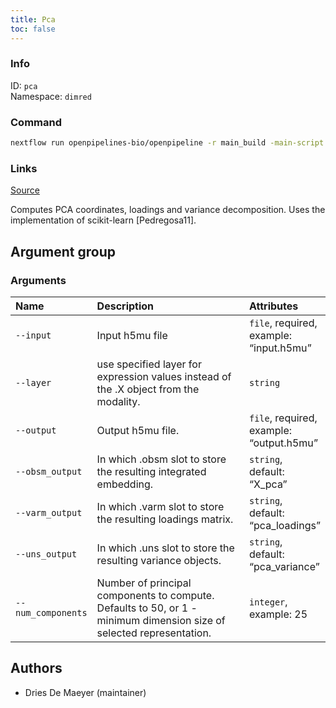 ```yaml
---
title: Pca
toc: false
---
```


::: {.column-margin}

### Info

ID: `pca`  
Namespace: `dimred`

### Command

```bash
nextflow run openpipelines-bio/openpipeline -r main_build -main-script target/nextflow/dimred/pca/main.nf --help
```

### Links
[Source](https://github.com/openpipelines-bio/openpipeline/blob/main/src/dimred/pca){.btn-action .btn-sm .btn-info .btn role="button"}
:::

Computes PCA coordinates, loadings and variance decomposition. Uses the implementation of scikit-learn [Pedregosa11].


## Argument group

### Arguments



|Name               |Description                                                                                                          |Attributes                               |
|:------------------|:--------------------------------------------------------------------------------------------------------------------|:----------------------------------------|
|`--input`          |Input h5mu file                                                                                                      |`file`, required, example: "input.h5mu"  |
|`--layer`          |use specified layer for expression values instead of the .X object from the modality.                                |`string`                                 |
|`--output`         |Output h5mu file.                                                                                                    |`file`, required, example: "output.h5mu" |
|`--obsm_output`    |In which .obsm slot to store the resulting integrated embedding.                                                     |`string`, default: "X_pca"               |
|`--varm_output`    |In which .varm slot to store the resulting loadings matrix.                                                          |`string`, default: "pca_loadings"        |
|`--uns_output`     |In which .uns slot to store the resulting variance objects.                                                          |`string`, default: "pca_variance"        |
|`--num_components` |Number of principal components to compute. Defaults to 50, or 1 - minimum dimension size of selected representation. |`integer`, example: 25                   |

## Authors

 * Dries De Maeyer  (maintainer)
